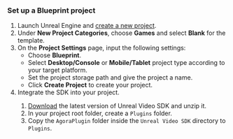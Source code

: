 <PlatformWrapper platform="blueprint">

### Set up a Blueprint project

1.  Launch Unreal Engine and [create a new project](https://docs.unrealengine.com/5.3/en-US/creating-a-new-project-in-unreal-engine). 
1. Under **New Project Categories**, choose **Games** and select **Blank** for the template. 
1. On the **Project Settings** page, input the following settings:
    - Choose **Blueprint**.
    - Select **Desktop/Console** or **Mobile/Tablet** project type according to your target platform.
    - Set the project storage path and give the project a name.
    - Click **Create Project** to create your project.
1.  Integrate the <Vpd k="NAME"/> SDK into your project.
    1. [Download](https://docs.agora.io/en/sdks) the latest version of Unreal Video SDK and unzip it.
    1. In your project root folder, create a `Plugins` folder.
    1. Copy the `AgoraPlugin` folder inside the `Unreal Video SDK` directory to `Plugins`.

</PlatformWrapper>